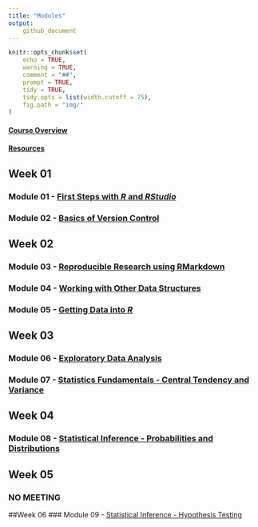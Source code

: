 ```yaml
---
title: "Modules"
output:
    github_document
---
```


```r
knitr::opts_chunk$set(
	echo = TRUE,
	warning = TRUE,
	comment = "##",
	prompt = TRUE,
	tidy = TRUE,
	tidy.opts = list(width.cutoff = 75),
	fig.path = "img/"
)
```

#### [Course Overview](course-overview.html)
#### [Resources](resources.html)

## Week 01
### Module 01 - [First Steps with ***R*** and ***RStudio***](../module-01/module-01.html)
### Module 02 - [Basics of Version Control](../module-02/module-02.html)
## Week 02
### Module 03 - [Reproducible Research using RMarkdown](../module-03/module-03.html)
### Module 04 - [Working with Other Data Structures](../module-04/module-04.html)
### Module 05 - [Getting Data into ***R***](../module-05/module-05.html)
## Week 03
### Module 06 - [Exploratory Data Analysis](../module-06/module-06.html)
### Module 07 - [Statistics Fundamentals - Central Tendency and Variance](../module-07/module-07.html)
## Week 04
### Module 08 - [Statistical Inference - Probabilities and Distributions](../module-08/module-08.html)
## Week 05
### NO MEETING
##Week 06
### Module 09 - [Statistical Inference - Hypothesis Testing](../module-09/module-09.html)
